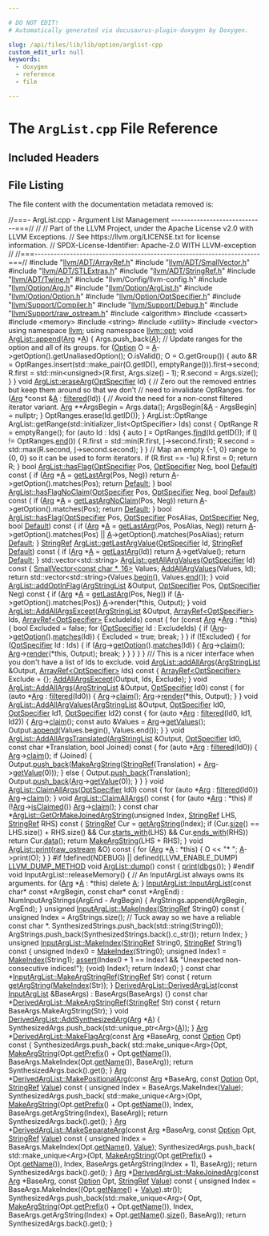 ```yaml
---

# DO NOT EDIT!
# Automatically generated via docusaurus-plugin-doxygen by Doxygen.

slug: /api/files/lib/lib/option/arglist-cpp
custom_edit_url: null
keywords:
  - doxygen
  - reference
  - file

---
```





# The `ArgList.cpp` File Reference

<DoxygenPage pluginConfig={pluginConfig}>



## Included Headers

<IncludesList>
<IncludesListItem
  filePath="llvm/ADT/ArrayRef.h"
  permalink="/docs/api/files/include/include/llvm/include/llvm/adt/arrayref-h"
  isLocal="true" />
<IncludesListItem
  filePath="llvm/ADT/SmallVector.h"
  permalink="/docs/api/files/include/include/llvm/include/llvm/adt/smallvector-h"
  isLocal="true" />
<IncludesListItem
  filePath="llvm/ADT/STLExtras.h"
  permalink="/docs/api/files/include/include/llvm/include/llvm/adt/stlextras-h"
  isLocal="true" />
<IncludesListItem
  filePath="llvm/ADT/StringRef.h"
  permalink="/docs/api/files/include/include/llvm/include/llvm/adt/stringref-h"
  isLocal="true" />
<IncludesListItem
  filePath="llvm/ADT/Twine.h"
  permalink="/docs/api/files/include/include/llvm/include/llvm/adt/twine-h"
  isLocal="true" />
<IncludesListItem
  filePath="llvm/Config/llvm-config.h"
  permalink=""
  isLocal="true" />
<IncludesListItem
  filePath="llvm/Option/Arg.h"
  permalink="/docs/api/files/include/include/llvm/include/llvm/option/arg-h"
  isLocal="true" />
<IncludesListItem
  filePath="llvm/Option/ArgList.h"
  permalink="/docs/api/files/include/include/llvm/include/llvm/option/arglist-h"
  isLocal="true" />
<IncludesListItem
  filePath="llvm/Option/Option.h"
  permalink="/docs/api/files/include/include/llvm/include/llvm/option/option-h"
  isLocal="true" />
<IncludesListItem
  filePath="llvm/Option/OptSpecifier.h"
  permalink="/docs/api/files/include/include/llvm/include/llvm/option/optspecifier-h"
  isLocal="true" />
<IncludesListItem
  filePath="llvm/Support/Compiler.h"
  permalink="/docs/api/files/include/include/llvm/include/llvm/support/compiler-h"
  isLocal="true" />
<IncludesListItem
  filePath="llvm/Support/Debug.h"
  permalink="/docs/api/files/include/include/llvm/include/llvm/support/debug-h"
  isLocal="true" />
<IncludesListItem
  filePath="llvm/Support/raw_ostream.h"
  permalink="/docs/api/files/include/include/llvm/include/llvm/support/raw-ostream-h"
  isLocal="true" />
<IncludesListItem
  filePath="algorithm"
  permalink=""
  isLocal="false" />
<IncludesListItem
  filePath="cassert"
  permalink=""
  isLocal="false" />
<IncludesListItem
  filePath="memory"
  permalink=""
  isLocal="false" />
<IncludesListItem
  filePath="string"
  permalink=""
  isLocal="false" />
<IncludesListItem
  filePath="utility"
  permalink=""
  isLocal="false" />
<IncludesListItem
  filePath="vector"
  permalink=""
  isLocal="false" />
</IncludesList>


## File Listing

The file content with the documentation metadata removed is:

<ProgramListing>

<Link id="l00001" /><CodeLine lineNumber="1"><span class="doxyHighlightComment">//===- ArgList.cpp - Argument List Management -----------------------------===//</span></CodeLine>
<Link id="l00002" /><CodeLine lineNumber="2"><span class="doxyHighlightComment">//</span></CodeLine>
<Link id="l00003" /><CodeLine lineNumber="3"><span class="doxyHighlightComment">// Part of the LLVM Project, under the Apache License v2.0 with LLVM Exceptions.</span></CodeLine>
<Link id="l00004" /><CodeLine lineNumber="4"><span class="doxyHighlightComment">// See https://llvm.org/LICENSE.txt for license information.</span></CodeLine>
<Link id="l00005" /><CodeLine lineNumber="5"><span class="doxyHighlightComment">// SPDX-License-Identifier: Apache-2.0 WITH LLVM-exception</span></CodeLine>
<Link id="l00006" /><CodeLine lineNumber="6"><span class="doxyHighlightComment">//</span></CodeLine>
<Link id="l00007" /><CodeLine lineNumber="7"><span class="doxyHighlightComment">//===----------------------------------------------------------------------===//</span></CodeLine>
<Link id="l00008" /><CodeLine lineNumber="8"></CodeLine>
<Link id="l00009" /><CodeLine lineNumber="9"><span class="doxyHighlightPreprocessor">#include &quot;<a href="/docs/api/files/include/include/llvm/include/llvm/adt/arrayref-h">llvm/ADT/ArrayRef.h</a>&quot;</span></CodeLine>
<Link id="l00010" /><CodeLine lineNumber="10"><span class="doxyHighlightPreprocessor">#include &quot;<a href="/docs/api/files/include/include/llvm/include/llvm/adt/smallvector-h">llvm/ADT/SmallVector.h</a>&quot;</span></CodeLine>
<Link id="l00011" /><CodeLine lineNumber="11"><span class="doxyHighlightPreprocessor">#include &quot;<a href="/docs/api/files/include/include/llvm/include/llvm/adt/stlextras-h">llvm/ADT/STLExtras.h</a>&quot;</span></CodeLine>
<Link id="l00012" /><CodeLine lineNumber="12"><span class="doxyHighlightPreprocessor">#include &quot;<a href="/docs/api/files/include/include/llvm/include/llvm/adt/stringref-h">llvm/ADT/StringRef.h</a>&quot;</span></CodeLine>
<Link id="l00013" /><CodeLine lineNumber="13"><span class="doxyHighlightPreprocessor">#include &quot;<a href="/docs/api/files/include/include/llvm/include/llvm/adt/twine-h">llvm/ADT/Twine.h</a>&quot;</span></CodeLine>
<Link id="l00014" /><CodeLine lineNumber="14"><span class="doxyHighlightPreprocessor">#include &quot;llvm/Config/llvm-config.h&quot;</span></CodeLine>
<Link id="l00015" /><CodeLine lineNumber="15"><span class="doxyHighlightPreprocessor">#include &quot;<a href="/docs/api/files/include/include/llvm/include/llvm/option/arg-h">llvm/Option/Arg.h</a>&quot;</span></CodeLine>
<Link id="l00016" /><CodeLine lineNumber="16"><span class="doxyHighlightPreprocessor">#include &quot;<a href="/docs/api/files/include/include/llvm/include/llvm/option/arglist-h">llvm/Option/ArgList.h</a>&quot;</span></CodeLine>
<Link id="l00017" /><CodeLine lineNumber="17"><span class="doxyHighlightPreprocessor">#include &quot;<a href="/docs/api/files/include/include/llvm/include/llvm/option/option-h">llvm/Option/Option.h</a>&quot;</span></CodeLine>
<Link id="l00018" /><CodeLine lineNumber="18"><span class="doxyHighlightPreprocessor">#include &quot;<a href="/docs/api/files/include/include/llvm/include/llvm/option/optspecifier-h">llvm/Option/OptSpecifier.h</a>&quot;</span></CodeLine>
<Link id="l00019" /><CodeLine lineNumber="19"><span class="doxyHighlightPreprocessor">#include &quot;<a href="/docs/api/files/include/include/llvm/include/llvm/support/compiler-h">llvm/Support/Compiler.h</a>&quot;</span></CodeLine>
<Link id="l00020" /><CodeLine lineNumber="20"><span class="doxyHighlightPreprocessor">#include &quot;<a href="/docs/api/files/include/include/llvm/include/llvm/support/debug-h">llvm/Support/Debug.h</a>&quot;</span></CodeLine>
<Link id="l00021" /><CodeLine lineNumber="21"><span class="doxyHighlightPreprocessor">#include &quot;<a href="/docs/api/files/include/include/llvm/include/llvm/support/raw-ostream-h">llvm/Support/raw&#95;ostream.h</a>&quot;</span></CodeLine>
<Link id="l00022" /><CodeLine lineNumber="22"><span class="doxyHighlightPreprocessor">#include &lt;algorithm&gt;</span></CodeLine>
<Link id="l00023" /><CodeLine lineNumber="23"><span class="doxyHighlightPreprocessor">#include &lt;cassert&gt;</span></CodeLine>
<Link id="l00024" /><CodeLine lineNumber="24"><span class="doxyHighlightPreprocessor">#include &lt;memory&gt;</span></CodeLine>
<Link id="l00025" /><CodeLine lineNumber="25"><span class="doxyHighlightPreprocessor">#include &lt;string&gt;</span></CodeLine>
<Link id="l00026" /><CodeLine lineNumber="26"><span class="doxyHighlightPreprocessor">#include &lt;utility&gt;</span></CodeLine>
<Link id="l00027" /><CodeLine lineNumber="27"><span class="doxyHighlightPreprocessor">#include &lt;vector&gt;</span></CodeLine>
<Link id="l00028" /><CodeLine lineNumber="28"></CodeLine>
<Link id="l00029" /><CodeLine lineNumber="29"><span class="doxyHighlightKeyword">using namespace </span><span class="doxyHighlight"><a href="/docs/api/namespaces/llvm">llvm</a>;</span></CodeLine>
<Link id="l00030" /><CodeLine lineNumber="30"><span class="doxyHighlightKeyword">using namespace </span><span class="doxyHighlight"><a href="/docs/api/namespaces/llvm/opt">llvm::opt</a>;</span></CodeLine>
<Link id="l00031" /><CodeLine lineNumber="31"></CodeLine>
<Link id="l00032" /><CodeLine lineNumber="32" lineLink="/docs/api/classes/llvm/opt/arglist/#a862d6016ee6bbfb979acf4739b4fcfac"><span class="doxyHighlightKeywordType">void</span><span class="doxyHighlight"> <a href="/docs/api/classes/llvm/opt/arglist/#a862d6016ee6bbfb979acf4739b4fcfac">ArgList::append</a>(<a href="/docs/api/classes/llvm/opt/arg">Arg</a> &#42;<a href="/docs/api/files/lib/lib/ir/builtingcs-cpp/#a2e38c85003a042421cde1647632d0b72">A</a>) &#123;</span></CodeLine>
<Link id="l00033" /><CodeLine lineNumber="33"><span class="doxyHighlight">  Args.push&#95;back(<a href="/docs/api/files/lib/lib/ir/builtingcs-cpp/#a2e38c85003a042421cde1647632d0b72">A</a>);</span></CodeLine>
<Link id="l00034" /><CodeLine lineNumber="34"></CodeLine>
<Link id="l00035" /><CodeLine lineNumber="35"><span class="doxyHighlight">  </span><span class="doxyHighlightComment">// Update ranges for the option and all of its groups.</span></CodeLine>
<Link id="l00036" /><CodeLine lineNumber="36"><span class="doxyHighlight">  </span><span class="doxyHighlightKeywordFlow">for</span><span class="doxyHighlight"> (<a href="/docs/api/classes/llvm/opt/option">Option</a> O = <a href="/docs/api/files/lib/lib/ir/builtingcs-cpp/#a2e38c85003a042421cde1647632d0b72">A</a>-&gt;getOption().getUnaliasedOption(); O.isValid();</span></CodeLine>
<Link id="l00037" /><CodeLine lineNumber="37"><span class="doxyHighlight">       O = O.getGroup()) &#123;</span></CodeLine>
<Link id="l00038" /><CodeLine lineNumber="38"><span class="doxyHighlight">    </span><span class="doxyHighlightKeyword">auto</span><span class="doxyHighlight"> &amp;R =</span></CodeLine>
<Link id="l00039" /><CodeLine lineNumber="39"><span class="doxyHighlight">        OptRanges.insert(std::make&#95;pair(O.getID(), emptyRange())).first-&gt;second;</span></CodeLine>
<Link id="l00040" /><CodeLine lineNumber="40"><span class="doxyHighlight">    R.first = std::min&lt;unsigned&gt;(R.first, Args.size() - 1);</span></CodeLine>
<Link id="l00041" /><CodeLine lineNumber="41"><span class="doxyHighlight">    R.second = Args.size();</span></CodeLine>
<Link id="l00042" /><CodeLine lineNumber="42"><span class="doxyHighlight">  &#125;</span></CodeLine>
<Link id="l00043" /><CodeLine lineNumber="43"><span class="doxyHighlight">&#125;</span></CodeLine>
<Link id="l00044" /><CodeLine lineNumber="44"></CodeLine>
<Link id="l00045" /><CodeLine lineNumber="45" lineLink="/docs/api/classes/llvm/opt/arglist/#a156189fac43bbb6cb89af54b0a72ebca"><span class="doxyHighlightKeywordType">void</span><span class="doxyHighlight"> <a href="/docs/api/classes/llvm/opt/arglist/#a156189fac43bbb6cb89af54b0a72ebca">ArgList::eraseArg</a>(<a href="/docs/api/classes/llvm/opt/optspecifier">OptSpecifier</a> Id) &#123;</span></CodeLine>
<Link id="l00046" /><CodeLine lineNumber="46"><span class="doxyHighlight">  </span><span class="doxyHighlightComment">// Zero out the removed entries but keep them around so that we don&#39;t</span></CodeLine>
<Link id="l00047" /><CodeLine lineNumber="47"><span class="doxyHighlight">  </span><span class="doxyHighlightComment">// need to invalidate OptRanges.</span></CodeLine>
<Link id="l00048" /><CodeLine lineNumber="48"><span class="doxyHighlight">  </span><span class="doxyHighlightKeywordFlow">for</span><span class="doxyHighlight"> (<a href="/docs/api/classes/llvm/opt/arg">Arg</a> &#42;</span><span class="doxyHighlightKeyword">const</span><span class="doxyHighlight"> &amp;<a href="/docs/api/files/lib/lib/ir/builtingcs-cpp/#a2e38c85003a042421cde1647632d0b72">A</a> : <a href="/docs/api/classes/llvm/opt/arglist/#ae6005f6bafe8396d40dc173831c6bdba">filtered</a>(Id)) &#123;</span></CodeLine>
<Link id="l00049" /><CodeLine lineNumber="49"><span class="doxyHighlight">    </span><span class="doxyHighlightComment">// Avoid the need for a non-const filtered iterator variant.</span></CodeLine>
<Link id="l00050" /><CodeLine lineNumber="50"><span class="doxyHighlight">    <a href="/docs/api/classes/llvm/opt/arg">Arg</a> &#42;&#42;ArgsBegin = Args.data();</span></CodeLine>
<Link id="l00051" /><CodeLine lineNumber="51"><span class="doxyHighlight">    ArgsBegin&#91;&amp;<a href="/docs/api/files/lib/lib/ir/builtingcs-cpp/#a2e38c85003a042421cde1647632d0b72">A</a> - ArgsBegin&#93; = </span><span class="doxyHighlightKeyword">nullptr</span><span class="doxyHighlight">;</span></CodeLine>
<Link id="l00052" /><CodeLine lineNumber="52"><span class="doxyHighlight">  &#125;</span></CodeLine>
<Link id="l00053" /><CodeLine lineNumber="53"><span class="doxyHighlight">  OptRanges.erase(Id.getID());</span></CodeLine>
<Link id="l00054" /><CodeLine lineNumber="54"><span class="doxyHighlight">&#125;</span></CodeLine>
<Link id="l00055" /><CodeLine lineNumber="55"></CodeLine>
<Link id="l00056" /><CodeLine lineNumber="56"><span class="doxyHighlight">ArgList::OptRange</span></CodeLine>
<Link id="l00057" /><CodeLine lineNumber="57"><span class="doxyHighlight">ArgList::getRange(std::initializer&#95;list&lt;OptSpecifier&gt; Ids)</span><span class="doxyHighlightKeyword"> const </span><span class="doxyHighlight">&#123;</span></CodeLine>
<Link id="l00058" /><CodeLine lineNumber="58"><span class="doxyHighlight">  OptRange R = emptyRange();</span></CodeLine>
<Link id="l00059" /><CodeLine lineNumber="59"><span class="doxyHighlight">  </span><span class="doxyHighlightKeywordFlow">for</span><span class="doxyHighlight"> (</span><span class="doxyHighlightKeyword">auto</span><span class="doxyHighlight"> Id : Ids) &#123;</span></CodeLine>
<Link id="l00060" /><CodeLine lineNumber="60"><span class="doxyHighlight">    </span><span class="doxyHighlightKeyword">auto</span><span class="doxyHighlight"> <a href="/docs/api/files/lib/lib/support/md5-cpp/#ac0eafdc9ee161b71e7af98af736952fd">I</a> = OptRanges.<a href="/docs/api/classes/llvm/densemapbase/#a0c047f127ed4380a6f383d70bec4eb94">find</a>(Id.getID());</span></CodeLine>
<Link id="l00061" /><CodeLine lineNumber="61"><span class="doxyHighlight">    </span><span class="doxyHighlightKeywordFlow">if</span><span class="doxyHighlight"> (<a href="/docs/api/files/lib/lib/support/md5-cpp/#ac0eafdc9ee161b71e7af98af736952fd">I</a> != OptRanges.<a href="/docs/api/classes/llvm/densemapbase/#a65520b9c67759099e313d0f4e7b5ff9e">end</a>()) &#123;</span></CodeLine>
<Link id="l00062" /><CodeLine lineNumber="62"><span class="doxyHighlight">      R.first = std::min(R.first, <a href="/docs/api/files/lib/lib/support/md5-cpp/#ac0eafdc9ee161b71e7af98af736952fd">I</a>-&gt;second.first);</span></CodeLine>
<Link id="l00063" /><CodeLine lineNumber="63"><span class="doxyHighlight">      R.second = std::max(R.second, <a href="/docs/api/files/lib/lib/support/md5-cpp/#ac0eafdc9ee161b71e7af98af736952fd">I</a>-&gt;second.second);</span></CodeLine>
<Link id="l00064" /><CodeLine lineNumber="64"><span class="doxyHighlight">    &#125;</span></CodeLine>
<Link id="l00065" /><CodeLine lineNumber="65"><span class="doxyHighlight">  &#125;</span></CodeLine>
<Link id="l00066" /><CodeLine lineNumber="66"><span class="doxyHighlight">  </span><span class="doxyHighlightComment">// Map an empty &#123;-1, 0&#125; range to &#123;0, 0&#125; so it can be used to form iterators.</span></CodeLine>
<Link id="l00067" /><CodeLine lineNumber="67"><span class="doxyHighlight">  </span><span class="doxyHighlightKeywordFlow">if</span><span class="doxyHighlight"> (R.first == -1u)</span></CodeLine>
<Link id="l00068" /><CodeLine lineNumber="68"><span class="doxyHighlight">    R.first = 0;</span></CodeLine>
<Link id="l00069" /><CodeLine lineNumber="69"><span class="doxyHighlight">  </span><span class="doxyHighlightKeywordFlow">return</span><span class="doxyHighlight"> R;</span></CodeLine>
<Link id="l00070" /><CodeLine lineNumber="70"><span class="doxyHighlight">&#125;</span></CodeLine>
<Link id="l00071" /><CodeLine lineNumber="71"></CodeLine>
<Link id="l00072" /><CodeLine lineNumber="72" lineLink="/docs/api/classes/llvm/opt/arglist/#af4ede33e90efaf90c6534f43b3cfbffc"><span class="doxyHighlightKeywordType">bool</span><span class="doxyHighlight"> <a href="/docs/api/classes/llvm/opt/arglist/#af4ede33e90efaf90c6534f43b3cfbffc">ArgList::hasFlag</a>(<a href="/docs/api/classes/llvm/opt/optspecifier">OptSpecifier</a> Pos, <a href="/docs/api/classes/llvm/opt/optspecifier">OptSpecifier</a> Neg, </span><span class="doxyHighlightKeywordType">bool</span><span class="doxyHighlight"> <a href="/docs/api/namespaces/llvm/#ae58c751054b01f206f9b9e34e461d25fa7a1920d61156abc05a60135aefe8bc67">Default</a>)</span><span class="doxyHighlightKeyword"> const </span><span class="doxyHighlight">&#123;</span></CodeLine>
<Link id="l00073" /><CodeLine lineNumber="73"><span class="doxyHighlight">  </span><span class="doxyHighlightKeywordFlow">if</span><span class="doxyHighlight"> (<a href="/docs/api/classes/llvm/opt/arg">Arg</a> &#42;<a href="/docs/api/files/lib/lib/ir/builtingcs-cpp/#a2e38c85003a042421cde1647632d0b72">A</a> = <a href="/docs/api/classes/llvm/opt/arglist/#aa7b3f568748cb5a0cab744337ae3eb52">getLastArg</a>(Pos, Neg))</span></CodeLine>
<Link id="l00074" /><CodeLine lineNumber="74"><span class="doxyHighlight">    </span><span class="doxyHighlightKeywordFlow">return</span><span class="doxyHighlight"> <a href="/docs/api/files/lib/lib/ir/builtingcs-cpp/#a2e38c85003a042421cde1647632d0b72">A</a>-&gt;getOption().matches(Pos);</span></CodeLine>
<Link id="l00075" /><CodeLine lineNumber="75"><span class="doxyHighlight">  </span><span class="doxyHighlightKeywordFlow">return</span><span class="doxyHighlight"> <a href="/docs/api/namespaces/llvm/#ae58c751054b01f206f9b9e34e461d25fa7a1920d61156abc05a60135aefe8bc67">Default</a>;</span></CodeLine>
<Link id="l00076" /><CodeLine lineNumber="76"><span class="doxyHighlight">&#125;</span></CodeLine>
<Link id="l00077" /><CodeLine lineNumber="77"></CodeLine>
<Link id="l00078" /><CodeLine lineNumber="78" lineLink="/docs/api/classes/llvm/opt/arglist/#a4a6d454c010b5cdcae7d8990ae44d0a5"><span class="doxyHighlightKeywordType">bool</span><span class="doxyHighlight"> <a href="/docs/api/classes/llvm/opt/arglist/#a4a6d454c010b5cdcae7d8990ae44d0a5">ArgList::hasFlagNoClaim</a>(<a href="/docs/api/classes/llvm/opt/optspecifier">OptSpecifier</a> Pos, <a href="/docs/api/classes/llvm/opt/optspecifier">OptSpecifier</a> Neg,</span></CodeLine>
<Link id="l00079" /><CodeLine lineNumber="79"><span class="doxyHighlight">                             </span><span class="doxyHighlightKeywordType">bool</span><span class="doxyHighlight"> <a href="/docs/api/namespaces/llvm/#ae58c751054b01f206f9b9e34e461d25fa7a1920d61156abc05a60135aefe8bc67">Default</a>)</span><span class="doxyHighlightKeyword"> const </span><span class="doxyHighlight">&#123;</span></CodeLine>
<Link id="l00080" /><CodeLine lineNumber="80"><span class="doxyHighlight">  </span><span class="doxyHighlightKeywordFlow">if</span><span class="doxyHighlight"> (<a href="/docs/api/classes/llvm/opt/arg">Arg</a> &#42;<a href="/docs/api/files/lib/lib/ir/builtingcs-cpp/#a2e38c85003a042421cde1647632d0b72">A</a> = <a href="/docs/api/classes/llvm/opt/arglist/#a3102b968dbf681bb7353e02eba411a11">getLastArgNoClaim</a>(Pos, Neg))</span></CodeLine>
<Link id="l00081" /><CodeLine lineNumber="81"><span class="doxyHighlight">    </span><span class="doxyHighlightKeywordFlow">return</span><span class="doxyHighlight"> <a href="/docs/api/files/lib/lib/ir/builtingcs-cpp/#a2e38c85003a042421cde1647632d0b72">A</a>-&gt;getOption().matches(Pos);</span></CodeLine>
<Link id="l00082" /><CodeLine lineNumber="82"><span class="doxyHighlight">  </span><span class="doxyHighlightKeywordFlow">return</span><span class="doxyHighlight"> <a href="/docs/api/namespaces/llvm/#ae58c751054b01f206f9b9e34e461d25fa7a1920d61156abc05a60135aefe8bc67">Default</a>;</span></CodeLine>
<Link id="l00083" /><CodeLine lineNumber="83"><span class="doxyHighlight">&#125;</span></CodeLine>
<Link id="l00084" /><CodeLine lineNumber="84"></CodeLine>
<Link id="l00085" /><CodeLine lineNumber="85" lineLink="/docs/api/classes/llvm/opt/arglist/#af5d90967a9f37775b3b18b46b846316b"><span class="doxyHighlightKeywordType">bool</span><span class="doxyHighlight"> <a href="/docs/api/classes/llvm/opt/arglist/#af4ede33e90efaf90c6534f43b3cfbffc">ArgList::hasFlag</a>(<a href="/docs/api/classes/llvm/opt/optspecifier">OptSpecifier</a> Pos, <a href="/docs/api/classes/llvm/opt/optspecifier">OptSpecifier</a> PosAlias, <a href="/docs/api/classes/llvm/opt/optspecifier">OptSpecifier</a> Neg,</span></CodeLine>
<Link id="l00086" /><CodeLine lineNumber="86"><span class="doxyHighlight">                      </span><span class="doxyHighlightKeywordType">bool</span><span class="doxyHighlight"> <a href="/docs/api/namespaces/llvm/#ae58c751054b01f206f9b9e34e461d25fa7a1920d61156abc05a60135aefe8bc67">Default</a>)</span><span class="doxyHighlightKeyword"> const </span><span class="doxyHighlight">&#123;</span></CodeLine>
<Link id="l00087" /><CodeLine lineNumber="87"><span class="doxyHighlight">  </span><span class="doxyHighlightKeywordFlow">if</span><span class="doxyHighlight"> (<a href="/docs/api/classes/llvm/opt/arg">Arg</a> &#42;<a href="/docs/api/files/lib/lib/ir/builtingcs-cpp/#a2e38c85003a042421cde1647632d0b72">A</a> = <a href="/docs/api/classes/llvm/opt/arglist/#aa7b3f568748cb5a0cab744337ae3eb52">getLastArg</a>(Pos, PosAlias, Neg))</span></CodeLine>
<Link id="l00088" /><CodeLine lineNumber="88"><span class="doxyHighlight">    </span><span class="doxyHighlightKeywordFlow">return</span><span class="doxyHighlight"> <a href="/docs/api/files/lib/lib/ir/builtingcs-cpp/#a2e38c85003a042421cde1647632d0b72">A</a>-&gt;getOption().matches(Pos) || <a href="/docs/api/files/lib/lib/ir/builtingcs-cpp/#a2e38c85003a042421cde1647632d0b72">A</a>-&gt;getOption().matches(PosAlias);</span></CodeLine>
<Link id="l00089" /><CodeLine lineNumber="89"><span class="doxyHighlight">  </span><span class="doxyHighlightKeywordFlow">return</span><span class="doxyHighlight"> <a href="/docs/api/namespaces/llvm/#ae58c751054b01f206f9b9e34e461d25fa7a1920d61156abc05a60135aefe8bc67">Default</a>;</span></CodeLine>
<Link id="l00090" /><CodeLine lineNumber="90"><span class="doxyHighlight">&#125;</span></CodeLine>
<Link id="l00091" /><CodeLine lineNumber="91"></CodeLine>
<Link id="l00092" /><CodeLine lineNumber="92" lineLink="/docs/api/classes/llvm/opt/arglist/#adc31a5f33c24a36189f865c605247c68"><span class="doxyHighlight"><a href="/docs/api/classes/llvm/stringref">StringRef</a> <a href="/docs/api/classes/llvm/opt/arglist/#adc31a5f33c24a36189f865c605247c68">ArgList::getLastArgValue</a>(<a href="/docs/api/classes/llvm/opt/optspecifier">OptSpecifier</a> Id, <a href="/docs/api/classes/llvm/stringref">StringRef</a> <a href="/docs/api/namespaces/llvm/#ae58c751054b01f206f9b9e34e461d25fa7a1920d61156abc05a60135aefe8bc67">Default</a>)</span><span class="doxyHighlightKeyword"> const </span><span class="doxyHighlight">&#123;</span></CodeLine>
<Link id="l00093" /><CodeLine lineNumber="93"><span class="doxyHighlight">  </span><span class="doxyHighlightKeywordFlow">if</span><span class="doxyHighlight"> (<a href="/docs/api/classes/llvm/opt/arg">Arg</a> &#42;<a href="/docs/api/files/lib/lib/ir/builtingcs-cpp/#a2e38c85003a042421cde1647632d0b72">A</a> = <a href="/docs/api/classes/llvm/opt/arglist/#aa7b3f568748cb5a0cab744337ae3eb52">getLastArg</a>(Id))</span></CodeLine>
<Link id="l00094" /><CodeLine lineNumber="94"><span class="doxyHighlight">    </span><span class="doxyHighlightKeywordFlow">return</span><span class="doxyHighlight"> <a href="/docs/api/files/lib/lib/ir/builtingcs-cpp/#a2e38c85003a042421cde1647632d0b72">A</a>-&gt;getValue();</span></CodeLine>
<Link id="l00095" /><CodeLine lineNumber="95"><span class="doxyHighlight">  </span><span class="doxyHighlightKeywordFlow">return</span><span class="doxyHighlight"> <a href="/docs/api/namespaces/llvm/#ae58c751054b01f206f9b9e34e461d25fa7a1920d61156abc05a60135aefe8bc67">Default</a>;</span></CodeLine>
<Link id="l00096" /><CodeLine lineNumber="96"><span class="doxyHighlight">&#125;</span></CodeLine>
<Link id="l00097" /><CodeLine lineNumber="97"></CodeLine>
<Link id="l00098" /><CodeLine lineNumber="98" lineLink="/docs/api/classes/llvm/opt/arglist/#ace2ec29a8f2231556c7f8a20929cc138"><span class="doxyHighlight">std::vector&lt;std::string&gt; <a href="/docs/api/classes/llvm/opt/arglist/#ace2ec29a8f2231556c7f8a20929cc138">ArgList::getAllArgValues</a>(<a href="/docs/api/classes/llvm/opt/optspecifier">OptSpecifier</a> Id)</span><span class="doxyHighlightKeyword"> const </span><span class="doxyHighlight">&#123;</span></CodeLine>
<Link id="l00099" /><CodeLine lineNumber="99"><span class="doxyHighlight">  <a href="/docs/api/classes/llvm/smallvector">SmallVector&lt;const char &#42;, 16&gt;</a> Values;</span></CodeLine>
<Link id="l00100" /><CodeLine lineNumber="100"><span class="doxyHighlight">  <a href="/docs/api/classes/llvm/opt/arglist/#a279c6ca725e36eff09469d98e6ee1988">AddAllArgValues</a>(Values, Id);</span></CodeLine>
<Link id="l00101" /><CodeLine lineNumber="101"><span class="doxyHighlight">  </span><span class="doxyHighlightKeywordFlow">return</span><span class="doxyHighlight"> std::vector&lt;std::string&gt;(Values.<a href="/docs/api/classes/llvm/smallvectortemplatecommon/#a8a045d250952c0867382a9840ee18fdf">begin</a>(), Values.<a href="/docs/api/classes/llvm/smallvectortemplatecommon/#a075e34e98605d0e7c289763a104869ac">end</a>());</span></CodeLine>
<Link id="l00102" /><CodeLine lineNumber="102"><span class="doxyHighlight">&#125;</span></CodeLine>
<Link id="l00103" /><CodeLine lineNumber="103"></CodeLine>
<Link id="l00104" /><CodeLine lineNumber="104" lineLink="/docs/api/classes/llvm/opt/arglist/#a342aaf3c2d86a3defc7baf1549143997"><span class="doxyHighlightKeywordType">void</span><span class="doxyHighlight"> <a href="/docs/api/classes/llvm/opt/arglist/#a342aaf3c2d86a3defc7baf1549143997">ArgList::addOptInFlag</a>(<a href="/docs/api/namespaces/llvm/opt/#a2ceb2416aeccdb4b087e29abc8c6b52f">ArgStringList</a> &amp;Output, <a href="/docs/api/classes/llvm/opt/optspecifier">OptSpecifier</a> Pos,</span></CodeLine>
<Link id="l00105" /><CodeLine lineNumber="105"><span class="doxyHighlight">                           <a href="/docs/api/classes/llvm/opt/optspecifier">OptSpecifier</a> Neg)</span><span class="doxyHighlightKeyword"> const </span><span class="doxyHighlight">&#123;</span></CodeLine>
<Link id="l00106" /><CodeLine lineNumber="106"><span class="doxyHighlight">  </span><span class="doxyHighlightKeywordFlow">if</span><span class="doxyHighlight"> (<a href="/docs/api/classes/llvm/opt/arg">Arg</a> &#42;<a href="/docs/api/files/lib/lib/ir/builtingcs-cpp/#a2e38c85003a042421cde1647632d0b72">A</a> = <a href="/docs/api/classes/llvm/opt/arglist/#aa7b3f568748cb5a0cab744337ae3eb52">getLastArg</a>(Pos, Neg))</span></CodeLine>
<Link id="l00107" /><CodeLine lineNumber="107"><span class="doxyHighlight">    </span><span class="doxyHighlightKeywordFlow">if</span><span class="doxyHighlight"> (<a href="/docs/api/files/lib/lib/ir/builtingcs-cpp/#a2e38c85003a042421cde1647632d0b72">A</a>-&gt;getOption().matches(Pos))</span></CodeLine>
<Link id="l00108" /><CodeLine lineNumber="108"><span class="doxyHighlight">      <a href="/docs/api/files/lib/lib/ir/builtingcs-cpp/#a2e38c85003a042421cde1647632d0b72">A</a>-&gt;render(&#42;</span><span class="doxyHighlightKeyword">this</span><span class="doxyHighlight">, Output);</span></CodeLine>
<Link id="l00109" /><CodeLine lineNumber="109"><span class="doxyHighlight">&#125;</span></CodeLine>
<Link id="l00110" /><CodeLine lineNumber="110"></CodeLine>
<Link id="l00111" /><CodeLine lineNumber="111" lineLink="/docs/api/classes/llvm/opt/arglist/#ab7ef568579e2fc175c4d3d68921a1a9b"><span class="doxyHighlightKeywordType">void</span><span class="doxyHighlight"> <a href="/docs/api/classes/llvm/opt/arglist/#ab7ef568579e2fc175c4d3d68921a1a9b">ArgList::AddAllArgsExcept</a>(<a href="/docs/api/namespaces/llvm/opt/#a2ceb2416aeccdb4b087e29abc8c6b52f">ArgStringList</a> &amp;Output,</span></CodeLine>
<Link id="l00112" /><CodeLine lineNumber="112"><span class="doxyHighlight">                               <a href="/docs/api/classes/llvm/arrayref">ArrayRef&lt;OptSpecifier&gt;</a> Ids,</span></CodeLine>
<Link id="l00113" /><CodeLine lineNumber="113"><span class="doxyHighlight">                               <a href="/docs/api/classes/llvm/arrayref">ArrayRef&lt;OptSpecifier&gt;</a> ExcludeIds)</span><span class="doxyHighlightKeyword"> const </span><span class="doxyHighlight">&#123;</span></CodeLine>
<Link id="l00114" /><CodeLine lineNumber="114"><span class="doxyHighlight">  </span><span class="doxyHighlightKeywordFlow">for</span><span class="doxyHighlight"> (</span><span class="doxyHighlightKeyword">const</span><span class="doxyHighlight"> <a href="/docs/api/classes/llvm/opt/arg">Arg</a> &#42;<a href="/docs/api/classes/llvm/opt/arg">Arg</a> : &#42;</span><span class="doxyHighlightKeyword">this</span><span class="doxyHighlight">) &#123;</span></CodeLine>
<Link id="l00115" /><CodeLine lineNumber="115"><span class="doxyHighlight">    </span><span class="doxyHighlightKeywordType">bool</span><span class="doxyHighlight"> Excluded = </span><span class="doxyHighlightKeyword">false</span><span class="doxyHighlight">;</span></CodeLine>
<Link id="l00116" /><CodeLine lineNumber="116"><span class="doxyHighlight">    </span><span class="doxyHighlightKeywordFlow">for</span><span class="doxyHighlight"> (<a href="/docs/api/classes/llvm/opt/optspecifier">OptSpecifier</a> Id : ExcludeIds) &#123;</span></CodeLine>
<Link id="l00117" /><CodeLine lineNumber="117"><span class="doxyHighlight">      </span><span class="doxyHighlightKeywordFlow">if</span><span class="doxyHighlight"> (<a href="/docs/api/classes/llvm/opt/arg">Arg</a>-&gt;<a href="/docs/api/classes/llvm/opt/arg/#a666ec80cc708a588992a87278c4e1f74">getOption</a>().<a href="/docs/api/classes/llvm/opt/option/#a34443bb51a0b61e6c113e721533d3235">matches</a>(Id)) &#123;</span></CodeLine>
<Link id="l00118" /><CodeLine lineNumber="118"><span class="doxyHighlight">        Excluded = </span><span class="doxyHighlightKeyword">true</span><span class="doxyHighlight">;</span></CodeLine>
<Link id="l00119" /><CodeLine lineNumber="119"><span class="doxyHighlight">        </span><span class="doxyHighlightKeywordFlow">break</span><span class="doxyHighlight">;</span></CodeLine>
<Link id="l00120" /><CodeLine lineNumber="120"><span class="doxyHighlight">      &#125;</span></CodeLine>
<Link id="l00121" /><CodeLine lineNumber="121"><span class="doxyHighlight">    &#125;</span></CodeLine>
<Link id="l00122" /><CodeLine lineNumber="122"><span class="doxyHighlight">    </span><span class="doxyHighlightKeywordFlow">if</span><span class="doxyHighlight"> (!Excluded) &#123;</span></CodeLine>
<Link id="l00123" /><CodeLine lineNumber="123"><span class="doxyHighlight">      </span><span class="doxyHighlightKeywordFlow">for</span><span class="doxyHighlight"> (<a href="/docs/api/classes/llvm/opt/optspecifier">OptSpecifier</a> Id : Ids) &#123;</span></CodeLine>
<Link id="l00124" /><CodeLine lineNumber="124"><span class="doxyHighlight">        </span><span class="doxyHighlightKeywordFlow">if</span><span class="doxyHighlight"> (<a href="/docs/api/classes/llvm/opt/arg">Arg</a>-&gt;<a href="/docs/api/classes/llvm/opt/arg/#a666ec80cc708a588992a87278c4e1f74">getOption</a>().<a href="/docs/api/classes/llvm/opt/option/#a34443bb51a0b61e6c113e721533d3235">matches</a>(Id)) &#123;</span></CodeLine>
<Link id="l00125" /><CodeLine lineNumber="125"><span class="doxyHighlight">          <a href="/docs/api/classes/llvm/opt/arg">Arg</a>-&gt;<a href="/docs/api/classes/llvm/opt/arg/#acb283e68273392bc0169fe79b4e8e134">claim</a>();</span></CodeLine>
<Link id="l00126" /><CodeLine lineNumber="126"><span class="doxyHighlight">          <a href="/docs/api/classes/llvm/opt/arg">Arg</a>-&gt;<a href="/docs/api/classes/llvm/opt/arg/#a05377ec092a5d076c82dd3285317e6fa">render</a>(&#42;</span><span class="doxyHighlightKeyword">this</span><span class="doxyHighlight">, Output);</span></CodeLine>
<Link id="l00127" /><CodeLine lineNumber="127"><span class="doxyHighlight">          </span><span class="doxyHighlightKeywordFlow">break</span><span class="doxyHighlight">;</span></CodeLine>
<Link id="l00128" /><CodeLine lineNumber="128"><span class="doxyHighlight">        &#125;</span></CodeLine>
<Link id="l00129" /><CodeLine lineNumber="129"><span class="doxyHighlight">      &#125;</span></CodeLine>
<Link id="l00130" /><CodeLine lineNumber="130"><span class="doxyHighlight">    &#125;</span></CodeLine>
<Link id="l00131" /><CodeLine lineNumber="131"><span class="doxyHighlight">  &#125;</span></CodeLine>
<Link id="l00132" /><CodeLine lineNumber="132"><span class="doxyHighlight">&#125;</span></CodeLine>
<Link id="l00133" /><CodeLine lineNumber="133"></CodeLine>
<Link id="l00134" /><CodeLine lineNumber="134"><span class="doxyHighlightComment">/// This is a nicer interface when you don&#39;t have a list of Ids to exclude.</span></CodeLine>
<Link id="l00135" /><CodeLine lineNumber="135" lineLink="/docs/api/classes/llvm/opt/arglist/#a8a832028dff8abb97e1b9fec4987b13a"><span class="doxyHighlightKeywordType">void</span><span class="doxyHighlight"> <a href="/docs/api/classes/llvm/opt/arglist/#a8a832028dff8abb97e1b9fec4987b13a">ArgList::addAllArgs</a>(<a href="/docs/api/namespaces/llvm/opt/#a2ceb2416aeccdb4b087e29abc8c6b52f">ArgStringList</a> &amp;Output,</span></CodeLine>
<Link id="l00136" /><CodeLine lineNumber="136"><span class="doxyHighlight">                         <a href="/docs/api/classes/llvm/arrayref">ArrayRef&lt;OptSpecifier&gt;</a> Ids)</span><span class="doxyHighlightKeyword"> const </span><span class="doxyHighlight">&#123;</span></CodeLine>
<Link id="l00137" /><CodeLine lineNumber="137"><span class="doxyHighlight">  <a href="/docs/api/classes/llvm/arrayref">ArrayRef&lt;OptSpecifier&gt;</a> Exclude = &#123;&#125;;</span></CodeLine>
<Link id="l00138" /><CodeLine lineNumber="138"><span class="doxyHighlight">  <a href="/docs/api/classes/llvm/opt/arglist/#ab7ef568579e2fc175c4d3d68921a1a9b">AddAllArgsExcept</a>(Output, Ids, Exclude);</span></CodeLine>
<Link id="l00139" /><CodeLine lineNumber="139"><span class="doxyHighlight">&#125;</span></CodeLine>
<Link id="l00140" /><CodeLine lineNumber="140"></CodeLine>
<Link id="l00141" /><CodeLine lineNumber="141" lineLink="/docs/api/classes/llvm/opt/arglist/#a623040a06f67b95ab24c5e78e41c8bc8"><span class="doxyHighlightKeywordType">void</span><span class="doxyHighlight"> <a href="/docs/api/classes/llvm/opt/arglist/#a623040a06f67b95ab24c5e78e41c8bc8">ArgList::AddAllArgs</a>(<a href="/docs/api/namespaces/llvm/opt/#a2ceb2416aeccdb4b087e29abc8c6b52f">ArgStringList</a> &amp;Output, <a href="/docs/api/classes/llvm/opt/optspecifier">OptSpecifier</a> Id0)</span><span class="doxyHighlightKeyword"> const </span><span class="doxyHighlight">&#123;</span></CodeLine>
<Link id="l00142" /><CodeLine lineNumber="142"><span class="doxyHighlight">  </span><span class="doxyHighlightKeywordFlow">for</span><span class="doxyHighlight"> (</span><span class="doxyHighlightKeyword">auto</span><span class="doxyHighlight"> &#42;<a href="/docs/api/classes/llvm/opt/arg">Arg</a> : <a href="/docs/api/classes/llvm/opt/arglist/#ae6005f6bafe8396d40dc173831c6bdba">filtered</a>(Id0)) &#123;</span></CodeLine>
<Link id="l00143" /><CodeLine lineNumber="143"><span class="doxyHighlight">    <a href="/docs/api/classes/llvm/opt/arg">Arg</a>-&gt;<a href="/docs/api/classes/llvm/opt/arg/#acb283e68273392bc0169fe79b4e8e134">claim</a>();</span></CodeLine>
<Link id="l00144" /><CodeLine lineNumber="144"><span class="doxyHighlight">    <a href="/docs/api/classes/llvm/opt/arg">Arg</a>-&gt;<a href="/docs/api/classes/llvm/opt/arg/#a05377ec092a5d076c82dd3285317e6fa">render</a>(&#42;</span><span class="doxyHighlightKeyword">this</span><span class="doxyHighlight">, Output);</span></CodeLine>
<Link id="l00145" /><CodeLine lineNumber="145"><span class="doxyHighlight">  &#125;</span></CodeLine>
<Link id="l00146" /><CodeLine lineNumber="146"><span class="doxyHighlight">&#125;</span></CodeLine>
<Link id="l00147" /><CodeLine lineNumber="147"></CodeLine>
<Link id="l00148" /><CodeLine lineNumber="148" lineLink="/docs/api/classes/llvm/opt/arglist/#a279c6ca725e36eff09469d98e6ee1988"><span class="doxyHighlightKeywordType">void</span><span class="doxyHighlight"> <a href="/docs/api/classes/llvm/opt/arglist/#a279c6ca725e36eff09469d98e6ee1988">ArgList::AddAllArgValues</a>(<a href="/docs/api/namespaces/llvm/opt/#a2ceb2416aeccdb4b087e29abc8c6b52f">ArgStringList</a> &amp;Output, <a href="/docs/api/classes/llvm/opt/optspecifier">OptSpecifier</a> Id0,</span></CodeLine>
<Link id="l00149" /><CodeLine lineNumber="149"><span class="doxyHighlight">                              <a href="/docs/api/classes/llvm/opt/optspecifier">OptSpecifier</a> Id1, <a href="/docs/api/classes/llvm/opt/optspecifier">OptSpecifier</a> Id2)</span><span class="doxyHighlightKeyword"> const </span><span class="doxyHighlight">&#123;</span></CodeLine>
<Link id="l00150" /><CodeLine lineNumber="150"><span class="doxyHighlight">  </span><span class="doxyHighlightKeywordFlow">for</span><span class="doxyHighlight"> (</span><span class="doxyHighlightKeyword">auto</span><span class="doxyHighlight"> &#42;<a href="/docs/api/classes/llvm/opt/arg">Arg</a> : <a href="/docs/api/classes/llvm/opt/arglist/#ae6005f6bafe8396d40dc173831c6bdba">filtered</a>(Id0, Id1, Id2)) &#123;</span></CodeLine>
<Link id="l00151" /><CodeLine lineNumber="151"><span class="doxyHighlight">    <a href="/docs/api/classes/llvm/opt/arg">Arg</a>-&gt;<a href="/docs/api/classes/llvm/opt/arg/#acb283e68273392bc0169fe79b4e8e134">claim</a>();</span></CodeLine>
<Link id="l00152" /><CodeLine lineNumber="152"><span class="doxyHighlight">    </span><span class="doxyHighlightKeyword">const</span><span class="doxyHighlight"> </span><span class="doxyHighlightKeyword">auto</span><span class="doxyHighlight"> &amp;Values = <a href="/docs/api/classes/llvm/opt/arg">Arg</a>-&gt;<a href="/docs/api/classes/llvm/opt/arg/#a5fae2e9403c3f2b91455abe787c41add">getValues</a>();</span></CodeLine>
<Link id="l00153" /><CodeLine lineNumber="153"><span class="doxyHighlight">    Output.<a href="/docs/api/classes/llvm/smallvectorimpl/#a7efd1f0c1206d95e4fe01a9b49a57b82">append</a>(Values.begin(), Values.end());</span></CodeLine>
<Link id="l00154" /><CodeLine lineNumber="154"><span class="doxyHighlight">  &#125;</span></CodeLine>
<Link id="l00155" /><CodeLine lineNumber="155"><span class="doxyHighlight">&#125;</span></CodeLine>
<Link id="l00156" /><CodeLine lineNumber="156"></CodeLine>
<Link id="l00157" /><CodeLine lineNumber="157" lineLink="/docs/api/classes/llvm/opt/arglist/#a58ecc4f607c39abaf338915a04a29922"><span class="doxyHighlightKeywordType">void</span><span class="doxyHighlight"> <a href="/docs/api/classes/llvm/opt/arglist/#a58ecc4f607c39abaf338915a04a29922">ArgList::AddAllArgsTranslated</a>(<a href="/docs/api/namespaces/llvm/opt/#a2ceb2416aeccdb4b087e29abc8c6b52f">ArgStringList</a> &amp;Output, <a href="/docs/api/classes/llvm/opt/optspecifier">OptSpecifier</a> Id0,</span></CodeLine>
<Link id="l00158" /><CodeLine lineNumber="158"><span class="doxyHighlight">                                   </span><span class="doxyHighlightKeyword">const</span><span class="doxyHighlight"> </span><span class="doxyHighlightKeywordType">char</span><span class="doxyHighlight"> &#42;Translation,</span></CodeLine>
<Link id="l00159" /><CodeLine lineNumber="159"><span class="doxyHighlight">                                   </span><span class="doxyHighlightKeywordType">bool</span><span class="doxyHighlight"> Joined)</span><span class="doxyHighlightKeyword"> const </span><span class="doxyHighlight">&#123;</span></CodeLine>
<Link id="l00160" /><CodeLine lineNumber="160"><span class="doxyHighlight">  </span><span class="doxyHighlightKeywordFlow">for</span><span class="doxyHighlight"> (</span><span class="doxyHighlightKeyword">auto</span><span class="doxyHighlight"> &#42;<a href="/docs/api/classes/llvm/opt/arg">Arg</a> : <a href="/docs/api/classes/llvm/opt/arglist/#ae6005f6bafe8396d40dc173831c6bdba">filtered</a>(Id0)) &#123;</span></CodeLine>
<Link id="l00161" /><CodeLine lineNumber="161"><span class="doxyHighlight">    <a href="/docs/api/classes/llvm/opt/arg">Arg</a>-&gt;<a href="/docs/api/classes/llvm/opt/arg/#acb283e68273392bc0169fe79b4e8e134">claim</a>();</span></CodeLine>
<Link id="l00162" /><CodeLine lineNumber="162"></CodeLine>
<Link id="l00163" /><CodeLine lineNumber="163"><span class="doxyHighlight">    </span><span class="doxyHighlightKeywordFlow">if</span><span class="doxyHighlight"> (Joined) &#123;</span></CodeLine>
<Link id="l00164" /><CodeLine lineNumber="164"><span class="doxyHighlight">      Output.<a href="/docs/api/classes/llvm/smallvectortemplatebase/#af42bfbc067df27c19ee2fc859df58799">push&#95;back</a>(<a href="/docs/api/classes/llvm/opt/arglist/#a678763a7949f037831ab90dcea55a817">MakeArgString</a>(<a href="/docs/api/classes/llvm/stringref">StringRef</a>(Translation) +</span></CodeLine>
<Link id="l00165" /><CodeLine lineNumber="165"><span class="doxyHighlight">                                     <a href="/docs/api/classes/llvm/opt/arg">Arg</a>-&gt;<a href="/docs/api/classes/llvm/opt/arg/#ac268590692356db84db78050196b4940">getValue</a>(0)));</span></CodeLine>
<Link id="l00166" /><CodeLine lineNumber="166"><span class="doxyHighlight">    &#125; </span><span class="doxyHighlightKeywordFlow">else</span><span class="doxyHighlight"> &#123;</span></CodeLine>
<Link id="l00167" /><CodeLine lineNumber="167"><span class="doxyHighlight">      Output.<a href="/docs/api/classes/llvm/smallvectortemplatebase/#af42bfbc067df27c19ee2fc859df58799">push&#95;back</a>(Translation);</span></CodeLine>
<Link id="l00168" /><CodeLine lineNumber="168"><span class="doxyHighlight">      Output.<a href="/docs/api/classes/llvm/smallvectortemplatebase/#af42bfbc067df27c19ee2fc859df58799">push&#95;back</a>(<a href="/docs/api/classes/llvm/opt/arg">Arg</a>-&gt;<a href="/docs/api/classes/llvm/opt/arg/#ac268590692356db84db78050196b4940">getValue</a>(0));</span></CodeLine>
<Link id="l00169" /><CodeLine lineNumber="169"><span class="doxyHighlight">    &#125;</span></CodeLine>
<Link id="l00170" /><CodeLine lineNumber="170"><span class="doxyHighlight">  &#125;</span></CodeLine>
<Link id="l00171" /><CodeLine lineNumber="171"><span class="doxyHighlight">&#125;</span></CodeLine>
<Link id="l00172" /><CodeLine lineNumber="172"></CodeLine>
<Link id="l00173" /><CodeLine lineNumber="173" lineLink="/docs/api/classes/llvm/opt/arglist/#a2598c7f3e2c4d6571d84bbcd8fdaf4a9"><span class="doxyHighlightKeywordType">void</span><span class="doxyHighlight"> <a href="/docs/api/classes/llvm/opt/arglist/#a974b1537dd2bfc45684a63390f5a0c8a">ArgList::ClaimAllArgs</a>(<a href="/docs/api/classes/llvm/opt/optspecifier">OptSpecifier</a> Id0)</span><span class="doxyHighlightKeyword"> const </span><span class="doxyHighlight">&#123;</span></CodeLine>
<Link id="l00174" /><CodeLine lineNumber="174"><span class="doxyHighlight">  </span><span class="doxyHighlightKeywordFlow">for</span><span class="doxyHighlight"> (</span><span class="doxyHighlightKeyword">auto</span><span class="doxyHighlight"> &#42;<a href="/docs/api/classes/llvm/opt/arg">Arg</a> : <a href="/docs/api/classes/llvm/opt/arglist/#ae6005f6bafe8396d40dc173831c6bdba">filtered</a>(Id0))</span></CodeLine>
<Link id="l00175" /><CodeLine lineNumber="175"><span class="doxyHighlight">    <a href="/docs/api/classes/llvm/opt/arg">Arg</a>-&gt;<a href="/docs/api/classes/llvm/opt/arg/#acb283e68273392bc0169fe79b4e8e134">claim</a>();</span></CodeLine>
<Link id="l00176" /><CodeLine lineNumber="176"><span class="doxyHighlight">&#125;</span></CodeLine>
<Link id="l00177" /><CodeLine lineNumber="177"></CodeLine>
<Link id="l00178" /><CodeLine lineNumber="178" lineLink="/docs/api/classes/llvm/opt/arglist/#a974b1537dd2bfc45684a63390f5a0c8a"><span class="doxyHighlightKeywordType">void</span><span class="doxyHighlight"> <a href="/docs/api/classes/llvm/opt/arglist/#a974b1537dd2bfc45684a63390f5a0c8a">ArgList::ClaimAllArgs</a>()</span><span class="doxyHighlightKeyword"> const </span><span class="doxyHighlight">&#123;</span></CodeLine>
<Link id="l00179" /><CodeLine lineNumber="179"><span class="doxyHighlight">  </span><span class="doxyHighlightKeywordFlow">for</span><span class="doxyHighlight"> (</span><span class="doxyHighlightKeyword">auto</span><span class="doxyHighlight"> &#42;<a href="/docs/api/classes/llvm/opt/arg">Arg</a> : &#42;</span><span class="doxyHighlightKeyword">this</span><span class="doxyHighlight">)</span></CodeLine>
<Link id="l00180" /><CodeLine lineNumber="180"><span class="doxyHighlight">    </span><span class="doxyHighlightKeywordFlow">if</span><span class="doxyHighlight"> (!<a href="/docs/api/classes/llvm/opt/arg">Arg</a>-&gt;<a href="/docs/api/classes/llvm/opt/arg/#a78b7b00f492ac682e070f08e6a263d33">isClaimed</a>())</span></CodeLine>
<Link id="l00181" /><CodeLine lineNumber="181"><span class="doxyHighlight">      <a href="/docs/api/classes/llvm/opt/arg">Arg</a>-&gt;<a href="/docs/api/classes/llvm/opt/arg/#acb283e68273392bc0169fe79b4e8e134">claim</a>();</span></CodeLine>
<Link id="l00182" /><CodeLine lineNumber="182"><span class="doxyHighlight">&#125;</span></CodeLine>
<Link id="l00183" /><CodeLine lineNumber="183"></CodeLine>
<Link id="l00184" /><CodeLine lineNumber="184" lineLink="/docs/api/classes/llvm/opt/arglist/#a33efdfc01aaf654147da9f8c05f7706d"><span class="doxyHighlightKeyword">const</span><span class="doxyHighlight"> </span><span class="doxyHighlightKeywordType">char</span><span class="doxyHighlight"> &#42;<a href="/docs/api/classes/llvm/opt/arglist/#a33efdfc01aaf654147da9f8c05f7706d">ArgList::GetOrMakeJoinedArgString</a>(</span><span class="doxyHighlightKeywordType">unsigned</span><span class="doxyHighlight"> Index,</span></CodeLine>
<Link id="l00185" /><CodeLine lineNumber="185"><span class="doxyHighlight">                                              <a href="/docs/api/classes/llvm/stringref">StringRef</a> LHS,</span></CodeLine>
<Link id="l00186" /><CodeLine lineNumber="186"><span class="doxyHighlight">                                              <a href="/docs/api/classes/llvm/stringref">StringRef</a> RHS)</span><span class="doxyHighlightKeyword"> const </span><span class="doxyHighlight">&#123;</span></CodeLine>
<Link id="l00187" /><CodeLine lineNumber="187"><span class="doxyHighlight">  <a href="/docs/api/classes/llvm/stringref">StringRef</a> Cur = <a href="/docs/api/classes/llvm/opt/arglist/#a238654e81bd5a66aa111a4cbf898c165">getArgString</a>(Index);</span></CodeLine>
<Link id="l00188" /><CodeLine lineNumber="188"><span class="doxyHighlight">  </span><span class="doxyHighlightKeywordFlow">if</span><span class="doxyHighlight"> (Cur.<a href="/docs/api/classes/llvm/stringref/#a5db9240c74644c67759dd0f901fc3c7d">size</a>() == LHS.size() + RHS.size() &amp;&amp; Cur.<a href="/docs/api/classes/llvm/stringref/#a2cd8968ff703aaeb395dcd63f6805ff1">starts&#95;with</a>(LHS) &amp;&amp;</span></CodeLine>
<Link id="l00189" /><CodeLine lineNumber="189"><span class="doxyHighlight">      Cur.<a href="/docs/api/classes/llvm/stringref/#aca439bf65258d9d8d057812938b617c5">ends&#95;with</a>(RHS))</span></CodeLine>
<Link id="l00190" /><CodeLine lineNumber="190"><span class="doxyHighlight">    </span><span class="doxyHighlightKeywordFlow">return</span><span class="doxyHighlight"> Cur.<a href="/docs/api/classes/llvm/stringref/#a7b0fa1a82461032cdf16b7f6c59f0a6a">data</a>();</span></CodeLine>
<Link id="l00191" /><CodeLine lineNumber="191"></CodeLine>
<Link id="l00192" /><CodeLine lineNumber="192"><span class="doxyHighlight">  </span><span class="doxyHighlightKeywordFlow">return</span><span class="doxyHighlight"> <a href="/docs/api/classes/llvm/opt/arglist/#a678763a7949f037831ab90dcea55a817">MakeArgString</a>(LHS + RHS);</span></CodeLine>
<Link id="l00193" /><CodeLine lineNumber="193"><span class="doxyHighlight">&#125;</span></CodeLine>
<Link id="l00194" /><CodeLine lineNumber="194"></CodeLine>
<Link id="l00195" /><CodeLine lineNumber="195" lineLink="/docs/api/classes/llvm/opt/arglist/#a3347586cae383098ab26e84292881ebf"><span class="doxyHighlightKeywordType">void</span><span class="doxyHighlight"> <a href="/docs/api/classes/llvm/opt/arglist/#a3347586cae383098ab26e84292881ebf">ArgList::print</a>(<a href="/docs/api/classes/llvm/raw-ostream">raw&#95;ostream</a> &amp;O)</span><span class="doxyHighlightKeyword"> const </span><span class="doxyHighlight">&#123;</span></CodeLine>
<Link id="l00196" /><CodeLine lineNumber="196"><span class="doxyHighlight">  </span><span class="doxyHighlightKeywordFlow">for</span><span class="doxyHighlight"> (<a href="/docs/api/classes/llvm/opt/arg">Arg</a> &#42;<a href="/docs/api/files/lib/lib/ir/builtingcs-cpp/#a2e38c85003a042421cde1647632d0b72">A</a> : &#42;</span><span class="doxyHighlightKeyword">this</span><span class="doxyHighlight">) &#123;</span></CodeLine>
<Link id="l00197" /><CodeLine lineNumber="197"><span class="doxyHighlight">    O &lt;&lt; </span><span class="doxyHighlightStringLiteral">&quot;&#42; &quot;</span><span class="doxyHighlight">;</span></CodeLine>
<Link id="l00198" /><CodeLine lineNumber="198"><span class="doxyHighlight">    <a href="/docs/api/files/lib/lib/ir/builtingcs-cpp/#a2e38c85003a042421cde1647632d0b72">A</a>-&gt;print(O);</span></CodeLine>
<Link id="l00199" /><CodeLine lineNumber="199"><span class="doxyHighlight">  &#125;</span></CodeLine>
<Link id="l00200" /><CodeLine lineNumber="200"><span class="doxyHighlight">&#125;</span></CodeLine>
<Link id="l00201" /><CodeLine lineNumber="201"></CodeLine>
<Link id="l00202" /><CodeLine lineNumber="202"><span class="doxyHighlightPreprocessor">#if !defined(NDEBUG) || defined(LLVM&#95;ENABLE&#95;DUMP)</span></CodeLine>
<Link id="l00203" /><CodeLine lineNumber="203" lineLink="/docs/api/classes/llvm/opt/arglist/#ab5735777324ec9864032e2673b01d58c"><span class="doxyHighlight"><a href="/docs/api/files/include/include/llvm/include/llvm/support/compiler-h/#aa863693eef567397d9c292da5bf22d34">LLVM&#95;DUMP&#95;METHOD</a> </span><span class="doxyHighlightKeywordType">void</span><span class="doxyHighlight"> <a href="/docs/api/classes/llvm/opt/arglist/#ab5735777324ec9864032e2673b01d58c">ArgList::dump</a>()</span><span class="doxyHighlightKeyword"> const </span><span class="doxyHighlight">&#123; <a href="/docs/api/classes/llvm/opt/arglist/#a3347586cae383098ab26e84292881ebf">print</a>(<a href="/docs/api/namespaces/llvm/#a7c46c742c31be54870e2038048e6b391">dbgs</a>()); &#125;</span></CodeLine>
<Link id="l00204" /><CodeLine lineNumber="204"><span class="doxyHighlightPreprocessor">#endif</span></CodeLine>
<Link id="l00205" /><CodeLine lineNumber="205"></CodeLine>
<Link id="l00206" /><CodeLine lineNumber="206"><span class="doxyHighlightKeywordType">void</span><span class="doxyHighlight"> InputArgList::releaseMemory() &#123;</span></CodeLine>
<Link id="l00207" /><CodeLine lineNumber="207"><span class="doxyHighlight">  </span><span class="doxyHighlightComment">// An InputArgList always owns its arguments.</span></CodeLine>
<Link id="l00208" /><CodeLine lineNumber="208"><span class="doxyHighlight">  </span><span class="doxyHighlightKeywordFlow">for</span><span class="doxyHighlight"> (<a href="/docs/api/classes/llvm/opt/arg">Arg</a> &#42;<a href="/docs/api/files/lib/lib/ir/builtingcs-cpp/#a2e38c85003a042421cde1647632d0b72">A</a> : &#42;</span><span class="doxyHighlightKeyword">this</span><span class="doxyHighlight">)</span></CodeLine>
<Link id="l00209" /><CodeLine lineNumber="209"><span class="doxyHighlight">    </span><span class="doxyHighlightKeyword">delete</span><span class="doxyHighlight"> <a href="/docs/api/files/lib/lib/ir/builtingcs-cpp/#a2e38c85003a042421cde1647632d0b72">A</a>;</span></CodeLine>
<Link id="l00210" /><CodeLine lineNumber="210"><span class="doxyHighlight">&#125;</span></CodeLine>
<Link id="l00211" /><CodeLine lineNumber="211"></CodeLine>
<Link id="l00212" /><CodeLine lineNumber="212" lineLink="/docs/api/classes/llvm/opt/inputarglist/#a43af0c48cd94ce778d41b18ab94ca767"><span class="doxyHighlight"><a href="/docs/api/classes/llvm/opt/inputarglist/#ac49a77b646ab95f5b2861f221ffaf7e6">InputArgList::InputArgList</a>(</span><span class="doxyHighlightKeyword">const</span><span class="doxyHighlight"> </span><span class="doxyHighlightKeywordType">char</span><span class="doxyHighlight">&#42; </span><span class="doxyHighlightKeyword">const</span><span class="doxyHighlight"> &#42;ArgBegin,</span></CodeLine>
<Link id="l00213" /><CodeLine lineNumber="213"><span class="doxyHighlight">                           </span><span class="doxyHighlightKeyword">const</span><span class="doxyHighlight"> </span><span class="doxyHighlightKeywordType">char</span><span class="doxyHighlight">&#42; </span><span class="doxyHighlightKeyword">const</span><span class="doxyHighlight"> &#42;ArgEnd)</span></CodeLine>
<Link id="l00214" /><CodeLine lineNumber="214"><span class="doxyHighlight">  : NumInputArgStrings(ArgEnd - ArgBegin) &#123;</span></CodeLine>
<Link id="l00215" /><CodeLine lineNumber="215"><span class="doxyHighlight">  ArgStrings.append(ArgBegin, ArgEnd);</span></CodeLine>
<Link id="l00216" /><CodeLine lineNumber="216"><span class="doxyHighlight">&#125;</span></CodeLine>
<Link id="l00217" /><CodeLine lineNumber="217"></CodeLine>
<Link id="l00218" /><CodeLine lineNumber="218" lineLink="/docs/api/classes/llvm/opt/inputarglist/#a68995d6d26101a10c502902d2d449012"><span class="doxyHighlightKeywordType">unsigned</span><span class="doxyHighlight"> <a href="/docs/api/classes/llvm/opt/inputarglist/#a68995d6d26101a10c502902d2d449012">InputArgList::MakeIndex</a>(<a href="/docs/api/classes/llvm/stringref">StringRef</a> String0)</span><span class="doxyHighlightKeyword"> const </span><span class="doxyHighlight">&#123;</span></CodeLine>
<Link id="l00219" /><CodeLine lineNumber="219"><span class="doxyHighlight">  </span><span class="doxyHighlightKeywordType">unsigned</span><span class="doxyHighlight"> Index = ArgStrings.size();</span></CodeLine>
<Link id="l00220" /><CodeLine lineNumber="220"></CodeLine>
<Link id="l00221" /><CodeLine lineNumber="221"><span class="doxyHighlight">  </span><span class="doxyHighlightComment">// Tuck away so we have a reliable const char &#42;.</span></CodeLine>
<Link id="l00222" /><CodeLine lineNumber="222"><span class="doxyHighlight">  SynthesizedStrings.push&#95;back(std::string(String0));</span></CodeLine>
<Link id="l00223" /><CodeLine lineNumber="223"><span class="doxyHighlight">  ArgStrings.push&#95;back(SynthesizedStrings.back().c&#95;str());</span></CodeLine>
<Link id="l00224" /><CodeLine lineNumber="224"></CodeLine>
<Link id="l00225" /><CodeLine lineNumber="225"><span class="doxyHighlight">  </span><span class="doxyHighlightKeywordFlow">return</span><span class="doxyHighlight"> Index;</span></CodeLine>
<Link id="l00226" /><CodeLine lineNumber="226"><span class="doxyHighlight">&#125;</span></CodeLine>
<Link id="l00227" /><CodeLine lineNumber="227"></CodeLine>
<Link id="l00228" /><CodeLine lineNumber="228" lineLink="/docs/api/classes/llvm/opt/inputarglist/#ad3d9f3054ea1dfbfe6381e360bbca7a5"><span class="doxyHighlightKeywordType">unsigned</span><span class="doxyHighlight"> <a href="/docs/api/classes/llvm/opt/inputarglist/#a68995d6d26101a10c502902d2d449012">InputArgList::MakeIndex</a>(<a href="/docs/api/classes/llvm/stringref">StringRef</a> String0,</span></CodeLine>
<Link id="l00229" /><CodeLine lineNumber="229"><span class="doxyHighlight">                                 <a href="/docs/api/classes/llvm/stringref">StringRef</a> String1)</span><span class="doxyHighlightKeyword"> const </span><span class="doxyHighlight">&#123;</span></CodeLine>
<Link id="l00230" /><CodeLine lineNumber="230"><span class="doxyHighlight">  </span><span class="doxyHighlightKeywordType">unsigned</span><span class="doxyHighlight"> Index0 = <a href="/docs/api/classes/llvm/opt/inputarglist/#a68995d6d26101a10c502902d2d449012">MakeIndex</a>(String0);</span></CodeLine>
<Link id="l00231" /><CodeLine lineNumber="231"><span class="doxyHighlight">  </span><span class="doxyHighlightKeywordType">unsigned</span><span class="doxyHighlight"> Index1 = <a href="/docs/api/classes/llvm/opt/inputarglist/#a68995d6d26101a10c502902d2d449012">MakeIndex</a>(String1);</span></CodeLine>
<Link id="l00232" /><CodeLine lineNumber="232"><span class="doxyHighlight">  <a href="/docs/api/files/lib/lib/target/lib/target/amdgpu/silowercontrolflow-cpp/#a4868c5d81c5ccc98c47aeab6244346a0">assert</a>(Index0 + 1 == Index1 &amp;&amp; </span><span class="doxyHighlightStringLiteral">&quot;Unexpected non-consecutive indices!&quot;</span><span class="doxyHighlight">);</span></CodeLine>
<Link id="l00233" /><CodeLine lineNumber="233"><span class="doxyHighlight">  (void) Index1;</span></CodeLine>
<Link id="l00234" /><CodeLine lineNumber="234"><span class="doxyHighlight">  </span><span class="doxyHighlightKeywordFlow">return</span><span class="doxyHighlight"> Index0;</span></CodeLine>
<Link id="l00235" /><CodeLine lineNumber="235"><span class="doxyHighlight">&#125;</span></CodeLine>
<Link id="l00236" /><CodeLine lineNumber="236"></CodeLine>
<Link id="l00237" /><CodeLine lineNumber="237" lineLink="/docs/api/classes/llvm/opt/inputarglist/#aae9432902c7aef04c9060ac660271592"><span class="doxyHighlightKeyword">const</span><span class="doxyHighlight"> </span><span class="doxyHighlightKeywordType">char</span><span class="doxyHighlight"> &#42;<a href="/docs/api/classes/llvm/opt/inputarglist/#aae9432902c7aef04c9060ac660271592">InputArgList::MakeArgStringRef</a>(<a href="/docs/api/classes/llvm/stringref">StringRef</a> Str)</span><span class="doxyHighlightKeyword"> const </span><span class="doxyHighlight">&#123;</span></CodeLine>
<Link id="l00238" /><CodeLine lineNumber="238"><span class="doxyHighlight">  </span><span class="doxyHighlightKeywordFlow">return</span><span class="doxyHighlight"> <a href="/docs/api/classes/llvm/opt/inputarglist/#a53cd8c899811c304b959078ba6780432">getArgString</a>(<a href="/docs/api/classes/llvm/opt/inputarglist/#a68995d6d26101a10c502902d2d449012">MakeIndex</a>(Str));</span></CodeLine>
<Link id="l00239" /><CodeLine lineNumber="239"><span class="doxyHighlight">&#125;</span></CodeLine>
<Link id="l00240" /><CodeLine lineNumber="240"></CodeLine>
<Link id="l00241" /><CodeLine lineNumber="241" lineLink="/docs/api/classes/llvm/opt/derivedarglist/#a5d277d762ce98a3fc1696e9cbd68d4b7"><span class="doxyHighlight"><a href="/docs/api/classes/llvm/opt/derivedarglist/#a5d277d762ce98a3fc1696e9cbd68d4b7">DerivedArgList::DerivedArgList</a>(</span><span class="doxyHighlightKeyword">const</span><span class="doxyHighlight"> <a href="/docs/api/classes/llvm/opt/inputarglist">InputArgList</a> &amp;BaseArgs)</span></CodeLine>
<Link id="l00242" /><CodeLine lineNumber="242"><span class="doxyHighlight">    : BaseArgs(BaseArgs) &#123;&#125;</span></CodeLine>
<Link id="l00243" /><CodeLine lineNumber="243"></CodeLine>
<Link id="l00244" /><CodeLine lineNumber="244" lineLink="/docs/api/classes/llvm/opt/derivedarglist/#a0b6c382bbada1a154fe79e6260be6cfc"><span class="doxyHighlightKeyword">const</span><span class="doxyHighlight"> </span><span class="doxyHighlightKeywordType">char</span><span class="doxyHighlight"> &#42;<a href="/docs/api/classes/llvm/opt/derivedarglist/#a0b6c382bbada1a154fe79e6260be6cfc">DerivedArgList::MakeArgStringRef</a>(<a href="/docs/api/classes/llvm/stringref">StringRef</a> Str)</span><span class="doxyHighlightKeyword"> const </span><span class="doxyHighlight">&#123;</span></CodeLine>
<Link id="l00245" /><CodeLine lineNumber="245"><span class="doxyHighlight">  </span><span class="doxyHighlightKeywordFlow">return</span><span class="doxyHighlight"> BaseArgs.MakeArgString(Str);</span></CodeLine>
<Link id="l00246" /><CodeLine lineNumber="246"><span class="doxyHighlight">&#125;</span></CodeLine>
<Link id="l00247" /><CodeLine lineNumber="247"></CodeLine>
<Link id="l00248" /><CodeLine lineNumber="248" lineLink="/docs/api/classes/llvm/opt/derivedarglist/#a3d55ec36adb7b3cd60797b4781ad586f"><span class="doxyHighlightKeywordType">void</span><span class="doxyHighlight"> <a href="/docs/api/classes/llvm/opt/derivedarglist/#a3d55ec36adb7b3cd60797b4781ad586f">DerivedArgList::AddSynthesizedArg</a>(<a href="/docs/api/classes/llvm/opt/arg">Arg</a> &#42;<a href="/docs/api/files/lib/lib/ir/builtingcs-cpp/#a2e38c85003a042421cde1647632d0b72">A</a>) &#123;</span></CodeLine>
<Link id="l00249" /><CodeLine lineNumber="249"><span class="doxyHighlight">  SynthesizedArgs.push&#95;back(std::unique&#95;ptr&lt;Arg&gt;(<a href="/docs/api/files/lib/lib/ir/builtingcs-cpp/#a2e38c85003a042421cde1647632d0b72">A</a>));</span></CodeLine>
<Link id="l00250" /><CodeLine lineNumber="250"><span class="doxyHighlight">&#125;</span></CodeLine>
<Link id="l00251" /><CodeLine lineNumber="251"></CodeLine>
<Link id="l00252" /><CodeLine lineNumber="252" lineLink="/docs/api/classes/llvm/opt/derivedarglist/#aca9495741a522bfdc26c89f88b16ff69"><span class="doxyHighlight"><a href="/docs/api/classes/llvm/opt/arg">Arg</a> &#42;<a href="/docs/api/classes/llvm/opt/derivedarglist/#aca9495741a522bfdc26c89f88b16ff69">DerivedArgList::MakeFlagArg</a>(</span><span class="doxyHighlightKeyword">const</span><span class="doxyHighlight"> <a href="/docs/api/classes/llvm/opt/arg">Arg</a> &#42;BaseArg, </span><span class="doxyHighlightKeyword">const</span><span class="doxyHighlight"> <a href="/docs/api/classes/llvm/opt/option">Option</a> Opt)</span><span class="doxyHighlightKeyword"> const </span><span class="doxyHighlight">&#123;</span></CodeLine>
<Link id="l00253" /><CodeLine lineNumber="253"><span class="doxyHighlight">  SynthesizedArgs.push&#95;back(</span></CodeLine>
<Link id="l00254" /><CodeLine lineNumber="254"><span class="doxyHighlight">      std::make&#95;unique&lt;Arg&gt;(Opt, <a href="/docs/api/classes/llvm/opt/derivedarglist/#a678763a7949f037831ab90dcea55a817">MakeArgString</a>(Opt.<a href="/docs/api/classes/llvm/opt/option/#a6604b3e1abb2089b8fb2e1880a92daa6">getPrefix</a>() + Opt.<a href="/docs/api/classes/llvm/opt/option/#acc97061b780820c39cc4afd878aec21b">getName</a>()),</span></CodeLine>
<Link id="l00255" /><CodeLine lineNumber="255"><span class="doxyHighlight">                       BaseArgs.MakeIndex(Opt.<a href="/docs/api/classes/llvm/opt/option/#acc97061b780820c39cc4afd878aec21b">getName</a>()), BaseArg));</span></CodeLine>
<Link id="l00256" /><CodeLine lineNumber="256"><span class="doxyHighlight">  </span><span class="doxyHighlightKeywordFlow">return</span><span class="doxyHighlight"> SynthesizedArgs.back().get();</span></CodeLine>
<Link id="l00257" /><CodeLine lineNumber="257"><span class="doxyHighlight">&#125;</span></CodeLine>
<Link id="l00258" /><CodeLine lineNumber="258"></CodeLine>
<Link id="l00259" /><CodeLine lineNumber="259" lineLink="/docs/api/classes/llvm/opt/derivedarglist/#a909c2fa4bf18ec1dbe50a77adf3f48a3"><span class="doxyHighlight"><a href="/docs/api/classes/llvm/opt/arg">Arg</a> &#42;<a href="/docs/api/classes/llvm/opt/derivedarglist/#a909c2fa4bf18ec1dbe50a77adf3f48a3">DerivedArgList::MakePositionalArg</a>(</span><span class="doxyHighlightKeyword">const</span><span class="doxyHighlight"> <a href="/docs/api/classes/llvm/opt/arg">Arg</a> &#42;BaseArg, </span><span class="doxyHighlightKeyword">const</span><span class="doxyHighlight"> <a href="/docs/api/classes/llvm/opt/option">Option</a> Opt,</span></CodeLine>
<Link id="l00260" /><CodeLine lineNumber="260"><span class="doxyHighlight">                                       <a href="/docs/api/classes/llvm/stringref">StringRef</a> <a href="/docs/api/classes/llvm/value">Value</a>)</span><span class="doxyHighlightKeyword"> const </span><span class="doxyHighlight">&#123;</span></CodeLine>
<Link id="l00261" /><CodeLine lineNumber="261"><span class="doxyHighlight">  </span><span class="doxyHighlightKeywordType">unsigned</span><span class="doxyHighlight"> Index = BaseArgs.MakeIndex(<a href="/docs/api/classes/llvm/value">Value</a>);</span></CodeLine>
<Link id="l00262" /><CodeLine lineNumber="262"><span class="doxyHighlight">  SynthesizedArgs.push&#95;back(</span></CodeLine>
<Link id="l00263" /><CodeLine lineNumber="263"><span class="doxyHighlight">      std::make&#95;unique&lt;Arg&gt;(Opt, <a href="/docs/api/classes/llvm/opt/derivedarglist/#a678763a7949f037831ab90dcea55a817">MakeArgString</a>(Opt.<a href="/docs/api/classes/llvm/opt/option/#a6604b3e1abb2089b8fb2e1880a92daa6">getPrefix</a>() + Opt.<a href="/docs/api/classes/llvm/opt/option/#acc97061b780820c39cc4afd878aec21b">getName</a>()),</span></CodeLine>
<Link id="l00264" /><CodeLine lineNumber="264"><span class="doxyHighlight">                       Index, BaseArgs.getArgString(Index), BaseArg));</span></CodeLine>
<Link id="l00265" /><CodeLine lineNumber="265"><span class="doxyHighlight">  </span><span class="doxyHighlightKeywordFlow">return</span><span class="doxyHighlight"> SynthesizedArgs.back().get();</span></CodeLine>
<Link id="l00266" /><CodeLine lineNumber="266"><span class="doxyHighlight">&#125;</span></CodeLine>
<Link id="l00267" /><CodeLine lineNumber="267"></CodeLine>
<Link id="l00268" /><CodeLine lineNumber="268" lineLink="/docs/api/classes/llvm/opt/derivedarglist/#a2afff7edd330e44f3f1814a6e364c081"><span class="doxyHighlight"><a href="/docs/api/classes/llvm/opt/arg">Arg</a> &#42;<a href="/docs/api/classes/llvm/opt/derivedarglist/#a2afff7edd330e44f3f1814a6e364c081">DerivedArgList::MakeSeparateArg</a>(</span><span class="doxyHighlightKeyword">const</span><span class="doxyHighlight"> <a href="/docs/api/classes/llvm/opt/arg">Arg</a> &#42;BaseArg, </span><span class="doxyHighlightKeyword">const</span><span class="doxyHighlight"> <a href="/docs/api/classes/llvm/opt/option">Option</a> Opt,</span></CodeLine>
<Link id="l00269" /><CodeLine lineNumber="269"><span class="doxyHighlight">                                     <a href="/docs/api/classes/llvm/stringref">StringRef</a> <a href="/docs/api/classes/llvm/value">Value</a>)</span><span class="doxyHighlightKeyword"> const </span><span class="doxyHighlight">&#123;</span></CodeLine>
<Link id="l00270" /><CodeLine lineNumber="270"><span class="doxyHighlight">  </span><span class="doxyHighlightKeywordType">unsigned</span><span class="doxyHighlight"> Index = BaseArgs.MakeIndex(Opt.<a href="/docs/api/classes/llvm/opt/option/#acc97061b780820c39cc4afd878aec21b">getName</a>(), <a href="/docs/api/classes/llvm/value">Value</a>);</span></CodeLine>
<Link id="l00271" /><CodeLine lineNumber="271"><span class="doxyHighlight">  SynthesizedArgs.push&#95;back(</span></CodeLine>
<Link id="l00272" /><CodeLine lineNumber="272"><span class="doxyHighlight">      std::make&#95;unique&lt;Arg&gt;(Opt, <a href="/docs/api/classes/llvm/opt/derivedarglist/#a678763a7949f037831ab90dcea55a817">MakeArgString</a>(Opt.<a href="/docs/api/classes/llvm/opt/option/#a6604b3e1abb2089b8fb2e1880a92daa6">getPrefix</a>() + Opt.<a href="/docs/api/classes/llvm/opt/option/#acc97061b780820c39cc4afd878aec21b">getName</a>()),</span></CodeLine>
<Link id="l00273" /><CodeLine lineNumber="273"><span class="doxyHighlight">                       Index, BaseArgs.getArgString(Index + 1), BaseArg));</span></CodeLine>
<Link id="l00274" /><CodeLine lineNumber="274"><span class="doxyHighlight">  </span><span class="doxyHighlightKeywordFlow">return</span><span class="doxyHighlight"> SynthesizedArgs.back().get();</span></CodeLine>
<Link id="l00275" /><CodeLine lineNumber="275"><span class="doxyHighlight">&#125;</span></CodeLine>
<Link id="l00276" /><CodeLine lineNumber="276"></CodeLine>
<Link id="l00277" /><CodeLine lineNumber="277" lineLink="/docs/api/classes/llvm/opt/derivedarglist/#a5893f33295c921df5928e5ab9feb90cc"><span class="doxyHighlight"><a href="/docs/api/classes/llvm/opt/arg">Arg</a> &#42;<a href="/docs/api/classes/llvm/opt/derivedarglist/#a5893f33295c921df5928e5ab9feb90cc">DerivedArgList::MakeJoinedArg</a>(</span><span class="doxyHighlightKeyword">const</span><span class="doxyHighlight"> <a href="/docs/api/classes/llvm/opt/arg">Arg</a> &#42;BaseArg, </span><span class="doxyHighlightKeyword">const</span><span class="doxyHighlight"> <a href="/docs/api/classes/llvm/opt/option">Option</a> Opt,</span></CodeLine>
<Link id="l00278" /><CodeLine lineNumber="278"><span class="doxyHighlight">                                   <a href="/docs/api/classes/llvm/stringref">StringRef</a> <a href="/docs/api/classes/llvm/value">Value</a>)</span><span class="doxyHighlightKeyword"> const </span><span class="doxyHighlight">&#123;</span></CodeLine>
<Link id="l00279" /><CodeLine lineNumber="279"><span class="doxyHighlight">  </span><span class="doxyHighlightKeywordType">unsigned</span><span class="doxyHighlight"> Index = BaseArgs.MakeIndex((Opt.<a href="/docs/api/classes/llvm/opt/option/#acc97061b780820c39cc4afd878aec21b">getName</a>() + <a href="/docs/api/classes/llvm/value">Value</a>).str());</span></CodeLine>
<Link id="l00280" /><CodeLine lineNumber="280"><span class="doxyHighlight">  SynthesizedArgs.push&#95;back(std::make&#95;unique&lt;Arg&gt;(</span></CodeLine>
<Link id="l00281" /><CodeLine lineNumber="281"><span class="doxyHighlight">      Opt, <a href="/docs/api/classes/llvm/opt/derivedarglist/#a678763a7949f037831ab90dcea55a817">MakeArgString</a>(Opt.<a href="/docs/api/classes/llvm/opt/option/#a6604b3e1abb2089b8fb2e1880a92daa6">getPrefix</a>() + Opt.<a href="/docs/api/classes/llvm/opt/option/#acc97061b780820c39cc4afd878aec21b">getName</a>()), Index,</span></CodeLine>
<Link id="l00282" /><CodeLine lineNumber="282"><span class="doxyHighlight">      BaseArgs.getArgString(Index) + Opt.<a href="/docs/api/classes/llvm/opt/option/#acc97061b780820c39cc4afd878aec21b">getName</a>().<a href="/docs/api/classes/llvm/stringref/#a5db9240c74644c67759dd0f901fc3c7d">size</a>(), BaseArg));</span></CodeLine>
<Link id="l00283" /><CodeLine lineNumber="283"><span class="doxyHighlight">  </span><span class="doxyHighlightKeywordFlow">return</span><span class="doxyHighlight"> SynthesizedArgs.back().get();</span></CodeLine>
<Link id="l00284" /><CodeLine lineNumber="284"><span class="doxyHighlight">&#125;</span></CodeLine>

</ProgramListing>


</DoxygenPage>
